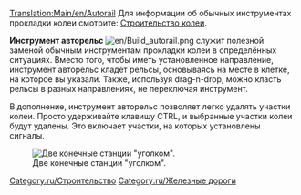 [[Translation:Main/en/Autorail]]
Для информации об обычных инструментах прокладки колеи смотрите: [[Main/ru/Строительство колеи|Строительство колеи]].

'''Инструмент авторельс''' [[File:en/Build autorail.png]] служит полезной заменой обычным инструментам прокладки колеи в определённых ситуациях. Вместо того, чтобы иметь установленное направление, инструмент авторельс кладёт рельсы, основываясь на месте в клетке, на которое вы указали. Также, используя drag-n-drop, можно класть рельсы в разных направлениях, не переключая инструмент.

В дополнение, инструмент авторельс позволяет легко удалять участки колеи. Просто удерживайте клавишу CTRL, и выбранные участки колеи будут удалены. Это включает участки, на которых установлены сигналы.

[[File:en/Corner station.png|center|frame|Две конечные станции "уголком".]]

[[Category:ru/Строительство]]
[[Category:ru/Железные дороги]]